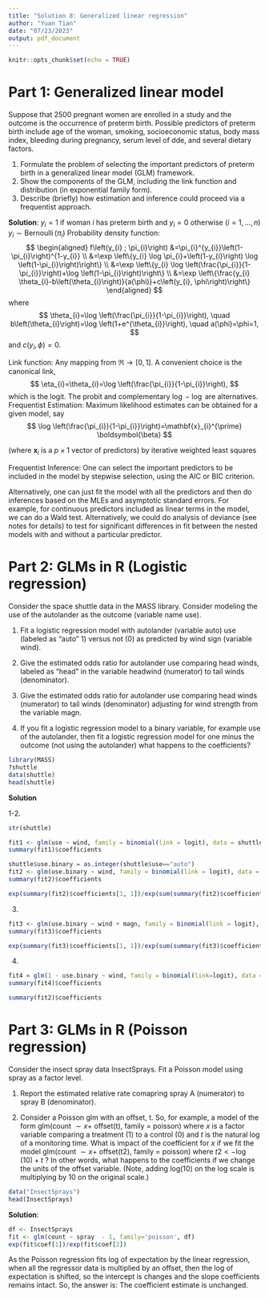 ```yaml
---
title: "Solution 8: Generalized linear regression"
author: "Yuan Tian"
date: "07/23/2023"
output: pdf_document
---
```


```r
knitr::opts_chunk$set(echo = TRUE)
```

# Part 1: Generalized linear model 

Suppose that 2500 pregnant women are enrolled in a study and the outcome is the occurrence of preterm birth. Possible predictors of preterm birth include age of the woman, smoking, socioeconomic status, body mass index, bleeding during pregnancy, serum level of dde, and several dietary factors. 

1. Formulate the problem of selecting the important predictors of preterm birth in a generalized linear model (GLM) framework. 
2. Show the components of the GLM, including the link function and distribution (in exponential family form). 
3. Describe (briefly) how estimation and inference could proceed via a frequentist approach.

**Solution**:
$y_{i}=1$ if woman $i$ has preterm birth and $y_{i}=0$ otherwise $(i=1, \ldots, n)$
$y_{i} \sim \operatorname{Bernoulli}\left(\pi_{i}\right)$
Probability density function:
$$
\begin{aligned}
f\left(y_{i} ; \pi_{i}\right) &=\pi_{i}^{y_{i}}\left(1-\pi_{i}\right)^{1-y_{i}} \\
&=\exp \left\{y_{i} \log \pi_{i}+\left(1-y_{i}\right) \log \left(1-\pi_{i}\right)\right\} \\
&=\exp \left\{y_{i} \log \left(\frac{\pi_{i}}{1-\pi_{i}}\right)+\log \left(1-\pi_{i}\right)\right\} \\
&=\exp \left\{\frac{y_{i} \theta_{i}-b\left(\theta_{i}\right)}{a(\phi)}+c\left(y_{i}, \phi\right)\right\}
\end{aligned}
$$
where
$$
\theta_{i}=\log \left(\frac{\pi_{i}}{1-\pi_{i}}\right), \quad b\left(\theta_{i}\right)=\log \left(1+e^{\theta_{i}}\right), \quad a(\phi)=\phi=1,
$$
and $c\left(y_{i}, \phi\right)=0$.

Link function:
Any mapping from $\Re \rightarrow[0,1]$. A convenient choice is the canonical link,
$$
\eta_{i}=\theta_{i}=\log \left(\frac{\pi_{i}}{1-\pi_{i}}\right),
$$
which is the logit. The probit and complementary $\log -\log$ are alternatives.
Frequentist Estimation:
Maximum likelihood estimates can be obtained for a given model, say
$$
\log \left(\frac{\pi_{i}}{1-\pi_{i}}\right)=\mathbf{x}_{i}^{\prime} \boldsymbol{\beta}
$$

(where $\mathbf{x}_{i}$ is a $p \times 1$ vector of predictors) by iterative weighted least squares

Frequentist Inference:
One can select the important predictors to be included in the model by stepwise selection, using the AIC or BIC criterion.

Alternatively, one can just fit the model with all the predictors and then do inferences based on the MLEs and asymptotic standard errors. For example, for continuous predictors included as linear terms in the model, we can do a Wald test. Alternatively, we could do analysis of deviance (see notes for details) to test for significant differences in fit between the nested models with and without a particular predictor.


# Part 2: GLMs in R (Logistic regression)

Consider the space shuttle data in the MASS library. Consider modeling the use of the autolander as the outcome (variable name use). 

1. Fit a logistic regression model with autolander (variable auto) use (labeled as "auto" 1) versus not (0) as predicted by wind sign (variable wind). 

2. Give the estimated odds ratio for autolander use comparing head winds, labeled as "head" in the variable headwind (numerator) to tail winds (denominator).

3. Give the estimated odds ratio for autolander use comparing head winds (numerator) to tail winds (denominator) adjusting for wind strength from the variable magn.

4. If you fit a logistic regression model to a binary variable, for example use of the autolander, then fit a logistic regression model for one minus the outcome (not using the autolander) what happens to the coefficients?

```r
library(MASS)
?shuttle
data(shuttle)
head(shuttle)
```

**Solution**

1-2. 
```r
str(shuttle)

fit1 <- glm(use ~ wind, family = binomial(link = logit), data = shuttle)
summary(fit1)$coefficients 
```

```r
shuttle$use.binary = as.integer(shuttle$use=="auto") 
fit2 <- glm(use.binary ~ wind, family = binomial(link = logit), data = shuttle)
summary(fit2)$coefficients
```

```r
exp(summary(fit2)$coefficients[1, 1])/exp(sum(summary(fit2)$coefficients[ , 1]))
```

3. 
```r
fit3 <- glm(use.binary ~ wind + magn, family = binomial(link = logit), data = shuttle)
summary(fit3)$coefficients

exp(summary(fit3)$coefficients[1, 1])/exp(sum(summary(fit3)$coefficients[ 1:2, 1]))
```

4. 
```r
fit4 = glm(1 - use.binary ~ wind, family = binomial(link=logit), data = shuttle)
summary(fit4)$coefficients

summary(fit2)$coefficients
```


# Part 3: GLMs in R (Poisson regression)

Consider the insect spray data InsectSprays. Fit a Poisson model using spray as a factor level. 

1. Report the estimated relative rate comapring spray A (numerator) to spray B (denominator).

2. Consider a Poisson glm with an offset, t. So, for example, a model of the form glm(count $\sim x+$ offset(t), family = poisson) where $x$ is a factor variable comparing a treatment (1) to a control (0) and $t$ is the natural log of a monitoring time. What is impact of the coefficient for $x$ if we fit the model glm(count $\sim x+$ offset(t2), family $=$ poisson) where $t 2<-\log (10)+t$ ? In other words, what happens to the coefficients if we change the units of the offset variable. (Note, adding log(10) on the log scale is multiplying by 10 on the original scale.)

```r
data("InsectSprays")
head(InsectSprays)
```

**Solution**:
```r
df <- InsectSprays
fit <- glm(count ~ spray  - 1, family='poisson', df)
exp(fit$coef[1])/exp(fit$coef[2])
```

As the Poisson regression fits log of expectation by the linear regression, when all the regressor data is multiplied by an offset, then the log of expectation is shifted, so the intercept is changes and the slope coefficients remains intact. So, the answer is:
The coefficient estimate is unchanged.

